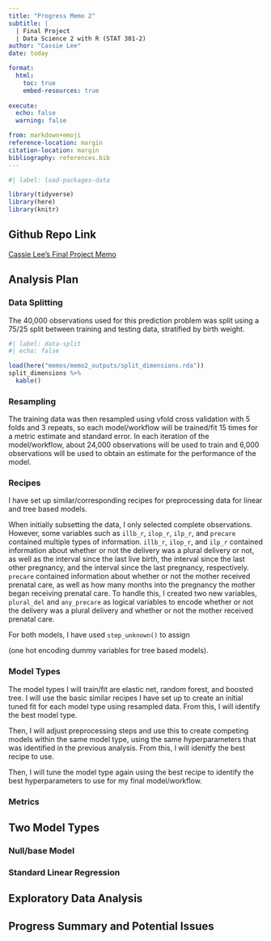 ```yaml
---
title: "Progress Memo 2"
subtitle: |
  | Final Project 
  | Data Science 2 with R (STAT 301-2)
author: "Cassie Lee"
date: today

format:
  html:
    toc: true
    embed-resources: true
    
execute:
  echo: false
  warning: false

from: markdown+emoji 
reference-location: margin
citation-location: margin
bibliography: references.bib
---
```


```r
#| label: load-packages-data

library(tidyverse)
library(here)
library(knitr)
```

::: {.callout-tip icon="false"}
## Github Repo Link

[Cassie Lee's Final Project Memo](https://github.com/stat301-2-2024-winter/final-project-2-cassielee2025.git)
:::

## Analysis Plan

### Data Splitting

The 40,000 observations used for this prediction problem was split using a 75/25 split between training and testing data, stratified by birth weight.

```r
#| label: data-split
#| echo: false

load(here("memos/memo2_outputs/split_dimensions.rda"))
split_dimensions %>% 
  kable()
```

### Resampling

The training data was then resampled using vfold cross validation with 5 folds and 3 repeats, so each model/workflow will be trained/fit 15 times for a metric estimate and standard error. In each iteration of the model/workflow, about 24,000 observations will be used to train and 6,000 observations will be used to obtain an estimate for the performance of the model. 

### Recipes

I have set up similar/corresponding recipes for preprocessing data for linear and tree based models. 

When initially subsetting the data, I only selected complete observations. However, some variables such as `illb_r`, `ilop_r`, `ilp_r`, and `precare` contained multiple types of information. `illb_r`, `ilop_r`, and `ilp_r` contained information about whether or not the delivery was a plural delivery or not, as well as the interval since the last live birth, the interval since the last other pregnancy, and the interval since the last pregnancy, respectively. `precare` contained information about whether or not the mother received prenatal care, as well as how many months into the pregnancy the mother began receiving prenatal care. To handle this, I created two new variables, `plural_del` and `any_precare` as logical variables to encode whether or not the delivery was a plural delivery and whether or not the mother received prenatal care. 

For both models, I have used `step_unknown()` to assign

(one hot encoding dummy variables for tree based models).

### Model Types

The model types I will train/fit  are elastic net, random forest, and boosted tree. I will use the basic similar recipes I have set up to create an initial tuned fit for each model type using resampled data. From this, I will identify the best model type.

Then, I will adjust preprocessing steps and use this to create competing models within the same model type, using the same hyperparameters that was identified in the previous analysis. From this, I will idenitfy the best recipe to use. 

Then, I will tune the model type again using the best recipe to identify the best hyperparameters to use for my final model/workflow. 



### Metrics

## Two Model Types

### Null/base Model

### Standard Linear Regression

## Exploratory Data Analysis

## Progress Summary and Potential Issues
